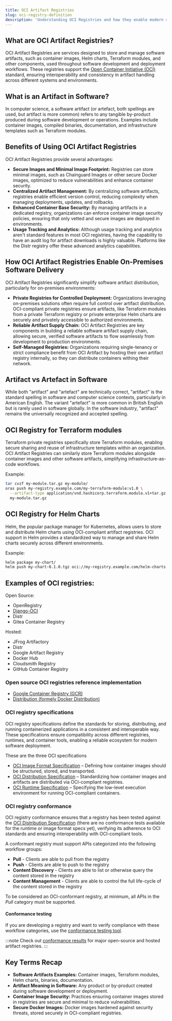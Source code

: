 ```yaml
---
title: OCI Artifact Registries
slug: oci-registry-definition
description: 'Understanding OCI Registries and how they enable modern software distribution'
---
```


## What are OCI Artifact Registries?

OCI Artifact Registries are services designed to store and manage software artifacts, such as container images, Helm charts, Terraform modules, and other components, used throughout software development and deployment workflows.
These registries support the [Open Container Initiative (OCI)](https://opencontainers.org/) standard, ensuring interoperability and consistency in artifact handling across different systems and environments.

## What is an Artifact in Software?

In computer science, a software artifact (or artefact, both spellings are used, but artifact is more common) refers to any tangible by-product produced during software development or operations.
Examples include container images, compiled binaries, documentation, and infrastructure templates such as Terraform modules.

## Benefits of Using OCI Artifact Registries

OCI Artifact Registries provide several advantages:

- **Secure Images and Minimal Image Footprint:** Registries can store minimal images, such as Chainguard Images or other secure Docker images, optimized to reduce vulnerabilities and enhance container security.
- **Centralized Artifact Management:** By centralizing software artifacts, registries enable efficient version control, reducing complexity when managing deployments, updates, and rollbacks.
- **Enhanced Container Base Security:** By managing artifacts in a dedicated registry, organizations can enforce container image security policies, ensuring that only vetted and secure images are deployed in environments.
- **Usage Tracking and Analytics:** Although usage tracking and analytics aren't standard features in most OCI registries, having the capability to have an audit log for artifact downloads is highly valuable.
Platforms like the Distr registry offer these advanced analytics capabilities.

## How OCI Artifact Registries Enable On-Premises Software Delivery

OCI Artifact Registries significantly simplify software artifact distribution, particularly for on-premises environments:

- **Private Registries for Controlled Deployment:** Organizations leveraging on-premises solutions often require full control over artifact distribution. OCI-compliant private registries ensure artifacts, like Terraform modules from a private Terraform registry or private enterprise Helm charts are securely and privately accessible to authorized environments.
- **Reliable Artifact Supply Chain:** OCI Artifact Registries are key components in building a reliable software artifact supply chain, allowing secure, verified software artifacts to flow seamlessly from development to production environments.
- **Self-Managed Registries:** Organizations requiring single-tenancy or strict compliance benefit from OCI Artifact by hosting their own artifact registry internally, so they can distribute containers withing their network.

## Artifact vs Artefact in Software

While both "artifact" and "artefact" are technically correct, "artifact" is the standard spelling in software and computer science contexts, particularly in American English.
The variant "artefact" is more common in British English but is rarely used in software globally.
In the software industry, "artifact" remains the universally recognized and accepted spelling.

## OCI Registry for Terraform modules

Terraform private registries specifically store Terraform modules, enabling secure sharing and reuse of infrastructure templates within an organization.
OCI Artifact Registries can similarly store Terraform modules alongside container images and other software artifacts, simplifying infrastructure-as-code workflows.

Example:
```bash
tar cvzf my-module.tar.gz my-module/
oras push my-registry.example.com/my-terraform-module:v1.0 \
  --artifact-type application/vnd.hashicorp.terraform.module.v1+tar.gz \
  my-module.tar.gz
```

## OCI Registry for Helm Charts
Helm, the popular package manager for Kubernetes, allows users to store and distribute Helm charts using OCI-compliant artifact registries. OCI support in Helm provides a standardized way to manage and share Helm charts securely across different environments.

Example:
```bash
helm package my-chart/
helm push my-chart-0.1.0.tgz oci://my-registry.example.com/helm-charts
```

## Examples of OCI registries:

Open Source:
 - OpenRegistry
 - [Django-OCI](https://vsoch.github.io/django-oci/)
 - Distr
 - Gitea Container Registry
 

Hosted:
 - JFrog Artifactory
 - Distr
 - Google Artifact Registry
 - Docker Hub
 - Cloudsmith Registry
 - GitHub Container Registry


### Open source OCI registries reference implementation

- [Google Container Registry (GCR)](https://github.com/google/go-containerregistry)
- [Distribution (formely Docker Distribution)](https://github.com/distribution/distribution)

### OCI registry specifications
OCI registry specifications define the standards for storing, distributing, and running containerized applications in a consistent and interoperable way. These specifications ensure compatibility across different registries, runtimes, and container tools, enabling a reliable ecosystem for modern software deployment.

These are the three OCI specifications 
- [OCI Image Format Specification](https://github.com/opencontainers/image-spec) – Defining how container images should be structured, stored, and transported.
- [OCI Distribution Specification](https://github.com/opencontainers/distribution-spec) – Standardizing how container images and artifacts are distributed via OCI-compliant registries.
- [OCI Runtime Specification](https://github.com/opencontainers/runtime-spec) – Specifying the low-level execution environment for running OCI-compliant containers.

### OCI registry conformance
OCI registry conformance ensures that a registry has been tested against the [OCI Distribution Specification](#oci-registry-specifications) (there are no conformance tests available for the runtime or image format specs yet), verifying its adherence to OCI standards and ensuring interoperability with OCI-compliant tools.

A conformant registry must support APIs categorized into the following workflow groups:

- **Pull** - Clients are able to pull from the registry
- **Push** - Clients are able to push to the registry
- **Content Discovery** - Clients are able to list or otherwise query the content stored in the registry
- **Content Management** - Clients are able to control the full life-cycle of the content stored in the registry

To be considered an OCI-conformant registry, at minimum, all APIs in the *Pull* category must be supported.

#### Conformance testing
If you are developing a registry and want to verify compliance with these workflow categories, use the [conformance testing tool](https://github.com/opencontainers/distribution-spec/tree/main/conformance).

:::note
Check out [conformance results](https://conformance.opencontainers.org/) for major open-source and hosted artifact registries.
:::
## Key Terms Recap

- **Software Artifacts Examples:** Container images, Terraform modules, Helm charts, binaries, documentation.
- **Artifact Meaning in Software:** Any product or by-product created during software development or deployment.
- **Container Image Security:** Practices ensuring container images stored in registries are secure and minimal to reduce vulnerabilities.
- **Secure Docker Images:** Docker images hardened against security threats, stored securely in OCI-compliant registries.
